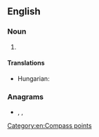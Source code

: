 {{also|sse}}
==English==

===Noun===
{{en-noun|-}}

# {{abbreviation of|south-southeast|lang=en}}

====Translations====
{{trans-top|abbreviation of south-southeast}}
* Hungarian: {{t+|hu|DDK}}
{{trans-mid}}
{{trans-bottom}}

===Anagrams===
* {{l|en|ESS}}, {{l|en|ess}}, {{l|en|SES}}

[[Category:en:Compass points]]